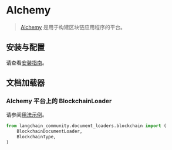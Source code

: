# Alchemy

>[Alchemy](https://www.alchemy.com) 是用于构建区块链应用程序的平台。

## 安装与配置

请查看[安装指南](/docs/integrations/document_loaders/blockchain)。

## 文档加载器

### Alchemy 平台上的 BlockchainLoader

请参阅[用法示例](/docs/integrations/document_loaders/blockchain)。

```python
from langchain_community.document_loaders.blockchain import (
    BlockchainDocumentLoader,
    BlockchainType,
)
```
